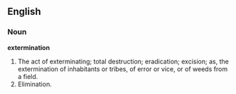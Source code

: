 ==English==

===Noun===

'''extermination'''

#The act of exterminating; total destruction; eradication; excision; as, the extermination of inhabitants or tribes, of error or vice, or of weeds from a field.
#Elimination.
